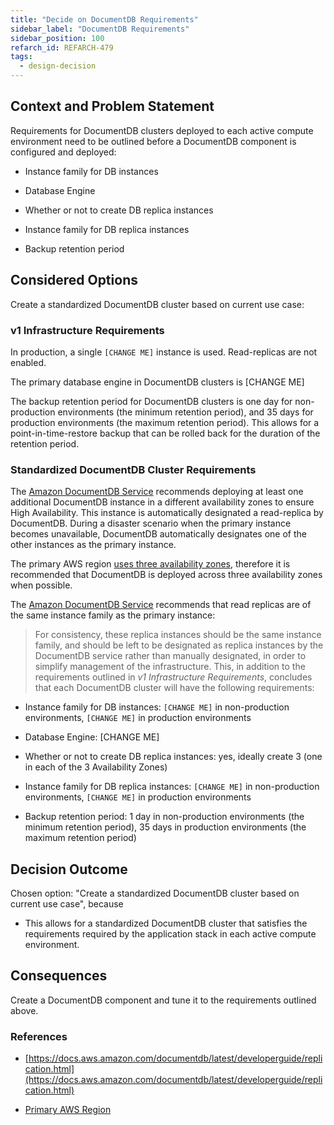 ```yaml
---
title: "Decide on DocumentDB Requirements"
sidebar_label: "DocumentDB Requirements"
sidebar_position: 100
refarch_id: REFARCH-479
tags:
  - design-decision
---
```



## Context and Problem Statement

Requirements for DocumentDB clusters deployed to each active compute environment need to be outlined before a DocumentDB
component is configured and deployed:

- Instance family for DB instances

- Database Engine

- Whether or not to create DB replica instances

- Instance family for DB replica instances

- Backup retention period

## Considered Options

Create a standardized DocumentDB cluster based on current use case:

### v1 Infrastructure Requirements

In production, a single `[CHANGE ME]` instance is used. Read-replicas are not enabled.

The primary database engine in DocumentDB clusters is [CHANGE ME]

The backup retention period for DocumentDB clusters is one day for non-production environments (the minimum retention
period), and 35 days for production environments (the maximum retention period). This allows for a point-in-time-restore
backup that can be rolled back for the duration of the retention period.

### Standardized DocumentDB Cluster Requirements

The [Amazon DocumentDB Service](https://docs.aws.amazon.com/documentdb/latest/developerguide/replication.html) recommends deploying at least one additional DocumentDB instance in a different availability zones to ensure High Availability. This instance is automatically designated a read-replica by DocumentDB. During a disaster scenario when the primary instance becomes unavailable, DocumentDB automatically designates one of the other instances as the primary instance.

The primary AWS region [uses three availability zones](/layers/network/design-decisions/decide-on-primary-aws-region), therefore it is recommended that
DocumentDB is deployed across three availability zones when possible.

The [Amazon DocumentDB Service](https://docs.aws.amazon.com/documentdb/latest/developerguide/replication.html) recommends that read replicas are of the same instance family as the primary instance:

> For consistency, these replica instances should be the same instance family, and should be left to be designated as
> replica instances by the DocumentDB service rather than manually designated, in order to simplify management of the
> infrastructure.
> This, in addition to the requirements outlined in _v1 Infrastructure Requirements_, concludes that each DocumentDB
> cluster will have the following requirements:

- Instance family for DB instances: `[CHANGE ME]` in non-production environments, `[CHANGE ME]` in production environments

- Database Engine: [CHANGE ME]

- Whether or not to create DB replica instances: yes, ideally create 3 (one in each of the 3 Availability Zones)

- Instance family for DB replica instances: `[CHANGE ME]` in non-production environments, `[CHANGE ME]` in production
  environments

- Backup retention period: 1 day in non-production environments (the minimum retention period), 35 days in production
  environments (the maximum retention period)

## Decision Outcome

Chosen option: "Create a standardized DocumentDB cluster based on current use case", because

- This allows for a standardized DocumentDB cluster that satisfies the requirements required by the application stack in
  each active compute environment.

## Consequences

Create a DocumentDB component and tune it to the requirements outlined above.

### References

- [https://docs.aws.amazon.com/documentdb/latest/developerguide/replication.html](https://docs.aws.amazon.com/documentdb/latest/developerguide/replication.html)

- [Primary AWS Region](/layers/network/design-decisions/decide-on-primary-aws-region)
